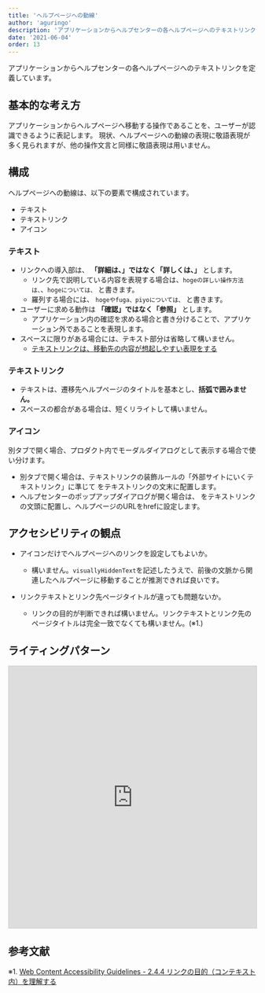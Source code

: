 ```yaml
---
title: 'ヘルプページへの動線'
author: 'aguringo'
description: 'アプリケーションからヘルプセンターの各ヘルプページへのテキストリンクを定義しています。'
date: '2021-06-04'
order: 13
---
```


アプリケーションからヘルプセンターの各ヘルプページへのテキストリンクを定義しています。

## 基本的な考え方
<!--{方針や原則があれば書きます。概要的な説明はなるべくここには書きません。}-->
アプリケーションからヘルプページへ移動する操作であることを、ユーザーが認識できるように表記します。
現状、ヘルプページへの動線の表現に敬語表現が多く見られますが、他の操作文言と同様に敬語表現は用いません。

## 構成
<!--{対象を構成する要素があれば説明を書くところです。テンプレは以下。}-->
ヘルプページへの動線は、以下の要素で構成されています。
- テキスト
- テキストリンク
- アイコン
<!--{画像やComponentPreviewがあれば}-->

### テキスト
- リンクへの導入部は、 **「詳細は、」ではなく「詳しくは、」** とします。
    - リンク先で説明している内容を表現する場合は、`hogeの詳しい操作方法は、`、`hogeについては、` と書きます。
    - 羅列する場合には、 `hogeやfuga、piyoについては、` と書きます。
- ユーザーに求める動作は **「確認」ではなく「参照」** とします。
    - アプリケーション内の確認を求める場合と書き分けることで、アプリケーション外であることを表現します。
- スペースに限りがある場合には、テキスト部分は省略して構いません。
    - [テキストリンクは、移動先の内容が想起しやすい表現をする](https://smarthr.design/products/contents/writing-style/#recwyjqywRGag7tpE-0)

### テキストリンク
- テキストは、遷移先ヘルプページのタイトルを基本とし、**括弧で囲みません。**
- スペースの都合がある場合は、短くリライトして構いません。

### アイコン
別タブで開く場合、プロダクト内でモーダルダイアログとして表示する場合で使い分けます。
- 別タブで開く場合は、テキストリンクの装飾ルールの「外部サイトにいくテキストリンク」に準じて <FaExternalLinkAltIcon visuallyHiddenText="新規ウィンドウ" color="#0071C1" size={16} /> をテキストリンクの文末に配置します。
- ヘルプセンターのポップアップダイアログが開く場合は、 <FaQuestionCircleIcon visuallyHiddenText="ヘルプセンター" color="#0071C1" size={16} /> をテキストリンクの文頭に配置し、ヘルプページのURLをhrefに設定します。

## アクセシビリティの観点
- <FaQuestionCircleIcon visuallyHiddenText="FaQuestionCircleIcon" color="#0071C1" size={16} /> アイコンだけでヘルプページへのリンクを設定してもよいか。

    - 構いません。`visuallyHiddenText`を記述したうえで、前後の文脈から関連したヘルプページに移動することが推測できれば良いです。
- リンクテキストとリンク先ページタイトルが違っても問題ないか。
    - リンクの目的が判断できれば構いません。リンクテキストとリンク先のページタイトルは完全一致でなくても構いません。(※1.)

## ライティングパターン
<iframe class="airtable-embed" src="https://airtable.com/embed/shr0uo6clqu2YkINO?backgroundColor=teal&viewControls=on" frameborder="0" onmousewheel="" width="100%" height="533" style="background: transparent; border: 1px solid #ccc;"></iframe>



## 参考文献
※1. [Web Content Accessibility Guidelines - 2.4.4 リンクの目的（コンテキスト内）を理解する](https://waic.jp/docs/UNDERSTANDING-WCAG20/navigation-mechanisms-refs.html)
